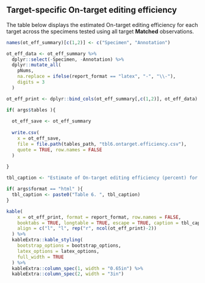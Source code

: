 ## Target-specific On-target editing efficiency

The table below displays the estimated On-target editing efficiency for each target across the specimens tested using all target **Matched** observations.

```r
names(ot_eff_summary)[c(1,2)] <- c("Specimen", "Annotation")

ot_eff_data <- ot_eff_summary %>%
  dplyr::select(-Specimen, -Annotation) %>%
  dplyr::mutate_all(
    pNums, 
    na.replace = ifelse(report_format == "latex", "-", "\\-"), 
    digits = 3
  )

ot_eff_print <- dplyr::bind_cols(ot_eff_summary[,c(1,2)], ot_eff_data)

if( args$tables ){
  
  ot_eff_save <- ot_eff_summary
  
  write.csv(
    x = ot_eff_save, 
    file = file.path(tables_path, "tbl6.ontarget.efficiency.csv"),
    quote = TRUE, row.names = FALSE
  )
  
}

tbl_caption <- "Estimate of On-target editing efficiency (percent) for each target by specimen."

if( args$format == "html" ){
  tbl_caption <- paste0("Table 6. ", tbl_caption)
}

kable(
    x = ot_eff_print, format = report_format, row.names = FALSE,
    booktabs = TRUE, longtable = TRUE, escape = TRUE, caption = tbl_caption, 
    align = c("l", "l", rep("r", ncol(ot_eff_print)-2))
  ) %>%
  kableExtra::kable_styling(
    bootstrap_options = bootstrap_options,
    latex_options = latex_options,
    full_width = TRUE
  ) %>%
  kableExtra::column_spec(1, width = "0.65in") %>%
  kableExtra::column_spec(2, width = "3in")

```
